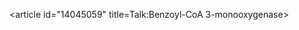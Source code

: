 <article id="14045059" title=Talk:Benzoyl-CoA 3-monooxygenase>
	<talkpage id="14045059" title="Talk:Benzoyl-CoA 3-monooxygenase">
{{Wikiproject MCB|importance=Low|class=Stub}}
	</talkpage>
</article>